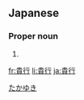 ==Japanese==
{{ja-kanjitab|貴|行}}

===Proper noun===
{{ja-pos|proper|たかゆき}}

# {{given name|male|lang=ja}}

[[Category:Japanese male given names|たかゆき]]

[[fr:貴行]]
[[li:貴行]]
[[ja:貴行]]